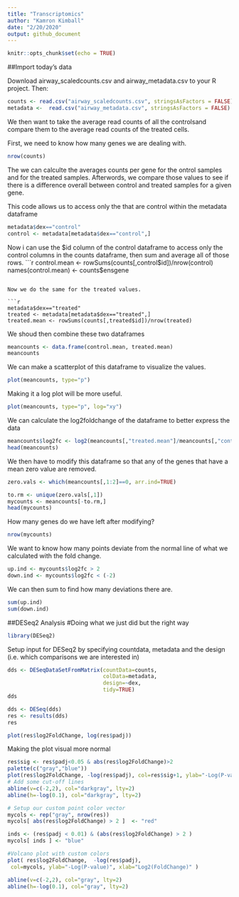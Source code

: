 ```yaml
---
title: "Transcriptomics"
author: "Kamron Kimball"
date: "2/20/2020"
output: github_document
---
```


```r
knitr::opts_chunk$set(echo = TRUE)
```

##Import today's data

Download airway_scaledcounts.csv and airway_metadata.csv to your R project.
Then:

```r
counts <- read.csv("airway_scaledcounts.csv", stringsAsFactors = FALSE)
metadata <-  read.csv("airway_metadata.csv", stringsAsFactors = FALSE)
```

We then want to take the average read counts of all the controlsand compare them to the average read counts of the treated cells.

First, we need to know how many genes we are dealing with.

```r
nrow(counts)
```

The we can calculte the averages counts per gene for the ontrol samples and for the treated samples. Afterwords, we compare those values to see if there is a difference overall between control and treated samples for a given gene.

This code allows us to access only the that are control within the metadata dataframe
```r
metadata$dex=="control"
control <- metadata[metadata$dex=="control",]
```

Now i can use the $id column of the control dataframe to access only the control columns in the counts dataframe, then sum and average all of those rows.
```r
control.mean <- rowSums(counts[,control$id])/nrow(control)
names(control.mean) <- counts$ensgene
```

Now we do the same for the treated values.

```r
metadata$dex=="treated"
treated <- metadata[metadata$dex=="treated",]
treated.mean <- rowSums(counts[,treated$id])/nrow(treated)
```

We shoud then combine these two dataframes

```r
meancounts <- data.frame(control.mean, treated.mean)
meancounts
```

We can make a scatterplot of this dataframe to visualize the values.

```r
plot(meancounts, type="p")
```

Making it a log plot will be more useful.

```r
plot(meancounts, type="p", log="xy")
```

We can calculate the log2foldchange of the dataframe to better express the data

```r
meancounts$log2fc <- log2(meancounts[,"treated.mean"]/meancounts[,"control.mean"])
head(meancounts)
```

We then have to modify this dataframe so that any of the genes that have a mean zero value are removed.

```r
zero.vals <- which(meancounts[,1:2]==0, arr.ind=TRUE)

to.rm <- unique(zero.vals[,1])
mycounts <- meancounts[-to.rm,]
head(mycounts)
```

How many genes do we have left after modifying?

```r
nrow(mycounts)
```

We want to know how many points deviate from the normal line of what we calculated with the fold change.
```r
up.ind <- mycounts$log2fc > 2
down.ind <- mycounts$log2fc < (-2)
```
We can then sum to find how many deviations there are.
```r
sum(up.ind)
sum(down.ind)
```

##DESeq2 Analysis 
#Doing what we just did but the right way

```r
library(DESeq2)

```

Setup input for DESeq2 by specifying countdata, metadata and the design (i.e. which comparisons we are interested in)

```r
dds <- DESeqDataSetFromMatrix(countData=counts, 
                              colData=metadata, 
                              design=~dex, 
                              tidy=TRUE)
dds
```

```r
dds <- DESeq(dds)
res <- results(dds)
res
```


```r
plot(res$log2FoldChange, log(res$padj))
```

Making the plot visual more normal
 
```r
res$sig <- res$padj<0.05 & abs(res$log2FoldChange)>2
palette(c("gray","blue"))
plot(res$log2FoldChange, -log(res$padj), col=res$sig+1, ylab="-Log(P-value)", xlab="Log2(FoldChange)")
# Add some cut-off lines
abline(v=c(-2,2), col="darkgray", lty=2)
abline(h=-log(0.1), col="darkgray", lty=2)

```

```r
# Setup our custom point color vector 
mycols <- rep("gray", nrow(res))
mycols[ abs(res$log2FoldChange) > 2 ]  <- "red" 

inds <- (res$padj < 0.01) & (abs(res$log2FoldChange) > 2 )
mycols[ inds ] <- "blue"

#Volcano plot with custom colors 
plot( res$log2FoldChange,  -log(res$padj), 
 col=mycols, ylab="-Log(P-value)", xlab="Log2(FoldChange)" )

abline(v=c(-2,2), col="gray", lty=2)
abline(h=-log(0.1), col="gray", lty=2)
```







